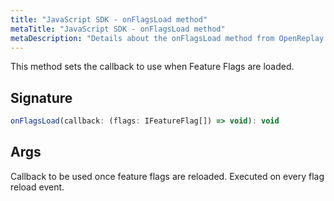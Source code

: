 ```yaml
---
title: "JavaScript SDK - onFlagsLoad method"
metaTitle: "JavaScript SDK - onFlagsLoad method"
metaDescription: "Details about the onFlagsLoad method from OpenReplay's SDK"
---
```


This method sets the callback to use when Feature Flags are loaded.

## Signature

```js
onFlagsLoad(callback: (flags: IFeatureFlag[]) => void): void
```

## Args

Callback to be used once feature flags are reloaded. Executed on every flag reload event.
